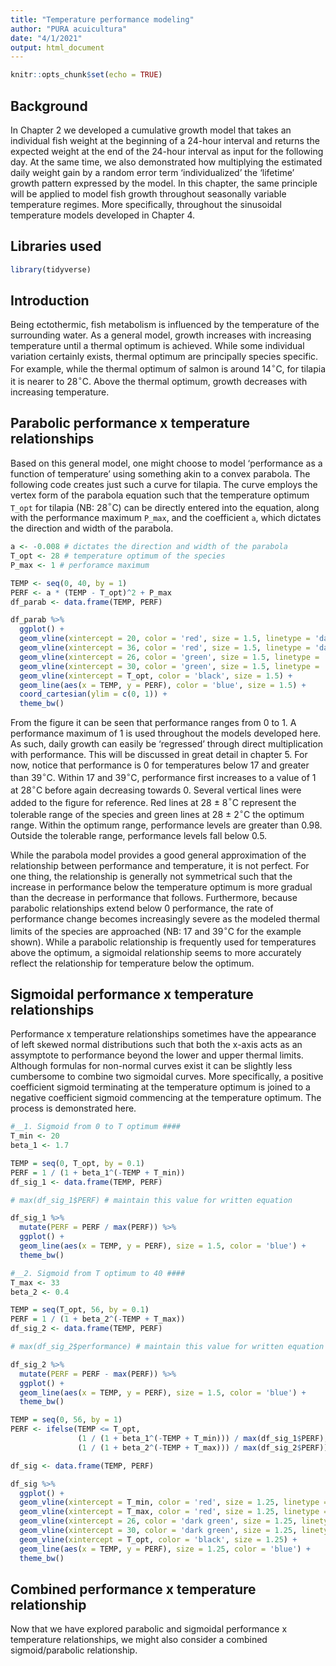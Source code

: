 ```yaml
---
title: "Temperature performance modeling"
author: "PURA acuicultura"
date: "4/1/2021"
output: html_document
---
```


```r
knitr::opts_chunk$set(echo = TRUE)
```

## Background
In Chapter 2 we developed a cumulative growth model that takes an individual fish weight at the beginning of a 24-hour interval and returns the expected weight at the end of the 24-hour interval as input for the following day. At the same time, we also demonstrated how multiplying the estimated daily weight gain by a random error term 'individualized' the 'lifetime' growth pattern expressed by the model. In this chapter, the same principle will be applied to model fish growth throughout seasonally variable temperature regimes. More specifically, throughout the sinusoidal temperature models developed in Chapter 4.

## Libraries used

```r
library(tidyverse)
```


## Introduction
Being ectothermic, fish metabolism is influenced by the temperature of the surrounding water. As a general model, growth increases with increasing temperature until a thermal optimum is achieved. While some individual variation certainly exists, thermal optimum are principally species specific. For example, while the thermal optimum of salmon is around 14$^\circ$C, for tilapia it is nearer to 28$^\circ$C. Above the thermal optimum, growth decreases with increasing temperature.

## Parabolic performance x temperature relationships
Based on this general model, one might choose to model 'performance as a function of temperature' using something akin to a convex parabola. The following code creates just such a curve for tilapia. The curve employs the vertex form of the parabola equation such that the temperature optimum `T_opt` for tilapia (NB: 28$^\circ$C) can be directly entered into the equation, along with the performance maximum `P_max`, and the coefficient `a`, which dictates the direction and width of the parabola.

```r
a <- -0.008 # dictates the direction and width of the parabola
T_opt <- 28 # temperature optimum of the species
P_max <- 1 # perforamce maximum

TEMP <- seq(0, 40, by = 1)
PERF <- a * (TEMP - T_opt)^2 + P_max
df_parab <- data.frame(TEMP, PERF)

df_parab %>%
  ggplot() +
  geom_vline(xintercept = 20, color = 'red', size = 1.5, linetype = 'dashed') +
  geom_vline(xintercept = 36, color = 'red', size = 1.5, linetype = 'dashed') +
  geom_vline(xintercept = 26, color = 'green', size = 1.5, linetype = 'dashed') +
  geom_vline(xintercept = 30, color = 'green', size = 1.5, linetype = 'dashed') +
  geom_vline(xintercept = T_opt, color = 'black', size = 1.5) +
  geom_line(aes(x = TEMP, y = PERF), color = 'blue', size = 1.5) +
  coord_cartesian(ylim = c(0, 1)) +
  theme_bw()
```

From the figure it can be seen that performance ranges from 0 to 1. A performance maximum of 1 is used throughout the models developed here. As such, daily growth can easily be 'regressed' through direct multiplication with performance. This will be discussed in great detail in chapter 5. For now, notice that performance is 0 for temperatures below 17 and greater than 39$^\circ$C. Within 17 and 39$^\circ$C, performance first increases to a value of 1 at 28$^\circ$C before again decreasing towards 0. Several vertical lines were added to the figure for reference. Red lines at 28 &#177; 8$^\circ$C represent the tolerable range of the species and green lines at 28 &#177; 2$^\circ$C the optimum range. Within the optimum range, performance levels are greater than 0.98. Outside the tolerable range, performance levels fall below 0.5.

While the parabola model provides a good general approximation of the relationship between performance and temperature, it is not perfect. For one thing, the relationship is generally not symmetrical such that the increase in performance below the temperature optimum is more gradual than the decrease in performance that follows. Furthermore, because parabolic relationships extend below 0 performance, the rate of performance change becomes increasingly severe as the modeled thermal limits of the species are approached (NB: 17 and 39$^\circ$C for the example shown). While a parabolic relationship is frequently used for temperatures above the optimum, a sigmoidal relationship seems to more accurately reflect the relationship for temperature below the optimum. 

## Sigmoidal performance x temperature relationships
Performance x temperature relationships sometimes have the appearance of left skewed normal distributions such that both the x-axis acts as an assymptote to performance beyond the lower and upper thermal limits. Although formulas for non-normal curves exist it can be slightly less cumbersome to combine two sigmoidal curves. More specifically, a positive coefficient sigmoid  terminating at the temperature optimum is joined to a negative coefficient sigmoid commencing at the temperature optimum. The process is demonstrated here.

```r
#__1. Sigmoid from 0 to T optimum ####
T_min <- 20
beta_1 <- 1.7

TEMP = seq(0, T_opt, by = 0.1)
PERF = 1 / (1 + beta_1^(-TEMP + T_min))
df_sig_1 <- data.frame(TEMP, PERF)

# max(df_sig_1$PERF) # maintain this value for written equation

df_sig_1 %>%
  mutate(PERF = PERF / max(PERF)) %>%
  ggplot() +
  geom_line(aes(x = TEMP, y = PERF), size = 1.5, color = 'blue') +
  theme_bw()
```


```r
#__2. Sigmoid from T optimum to 40 ####
T_max <- 33
beta_2 <- 0.4

TEMP = seq(T_opt, 56, by = 0.1)
PERF = 1 / (1 + beta_2^(-TEMP + T_max))
df_sig_2 <- data.frame(TEMP, PERF)

# max(df_sig_2$performance) # maintain this value for written equation

df_sig_2 %>%
  mutate(PERF = PERF - max(PERF)) %>%
  ggplot() +
  geom_line(aes(x = TEMP, y = PERF), size = 1.5, color = 'blue') +
  theme_bw()
```


```r
TEMP = seq(0, 56, by = 1)
PERF <- ifelse(TEMP <= T_opt,
               (1 / (1 + beta_1^(-TEMP + T_min))) / max(df_sig_1$PERF),
               (1 / (1 + beta_2^(-TEMP + T_max))) / max(df_sig_2$PERF))

df_sig <- data.frame(TEMP, PERF)

df_sig %>%
  ggplot() +
  geom_vline(xintercept = T_min, color = 'red', size = 1.25, linetype = 'dashed') +
  geom_vline(xintercept = T_max, color = 'red', size = 1.25, linetype = 'dashed') +
  geom_vline(xintercept = 26, color = 'dark green', size = 1.25, linetype = 'dashed') +
  geom_vline(xintercept = 30, color = 'dark green', size = 1.25, linetype = 'dashed') +
  geom_vline(xintercept = T_opt, color = 'black', size = 1.25) +
  geom_line(aes(x = TEMP, y = PERF), size = 1.25, color = 'blue') +
  theme_bw()
```


## Combined performance x temperature relationship
Now that we have explored parabolic and sigmoidal performance x temperature relationships, we might also consider a combined sigmoid/parabolic relationship.  
